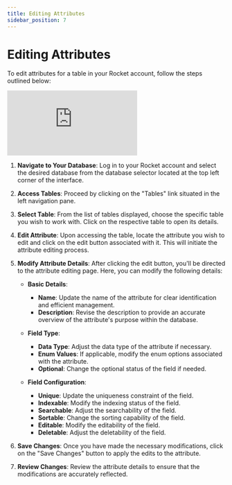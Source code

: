 ```yaml
---
title: Editing Attributes
sidebar_position: 7
---
```


# Editing Attributes

To edit attributes for a table in your Rocket account, follow the steps outlined below:

<div class="videowrapper">
  <iframe
    src="https://www.youtube.com/embed/09gCVKLRZrw?rel=0"
    title="YouTube video 
      player"
    frameborder="0"
    allow="accelerometer; autoplay; clipboard-write; 
      encrypted-media; gyroscope; picture-in-picture"
    allowfullscreen
  ></iframe>
</div>

1. **Navigate to Your Database**: Log in to your Rocket account and select the desired database from the database selector located at the top left corner of the interface.

2. **Access Tables**: Proceed by clicking on the "Tables" link situated in the left navigation pane.

3. **Select Table**: From the list of tables displayed, choose the specific table you wish to work with. Click on the respective table to open its details.

4. **Edit Attribute**: Upon accessing the table, locate the attribute you wish to edit and click on the edit button associated with it. This will initiate the attribute editing process.

5. **Modify Attribute Details**: After clicking the edit button, you'll be directed to the attribute editing page. Here, you can modify the following details:

   - **Basic Details**:

     - **Name**: Update the name of the attribute for clear identification and efficient management.
     - **Description**: Revise the description to provide an accurate overview of the attribute's purpose within the database.

   - **Field Type**:

     - **Data Type**: Adjust the data type of the attribute if necessary.
     - **Enum Values**: If applicable, modify the enum options associated with the attribute.
     - **Optional**: Change the optional status of the field if needed.

   - **Field Configuration**:
     - **Unique**: Update the uniqueness constraint of the field.
     - **Indexable**: Modify the indexing status of the field.
     - **Searchable**: Adjust the searchability of the field.
     - **Sortable**: Change the sorting capability of the field.
     - **Editable**: Modify the editability of the field.
     - **Deletable**: Adjust the deletability of the field.

6. **Save Changes**: Once you have made the necessary modifications, click on the "Save Changes" button to apply the edits to the attribute.

7. **Review Changes**: Review the attribute details to ensure that the modifications are accurately reflected.
